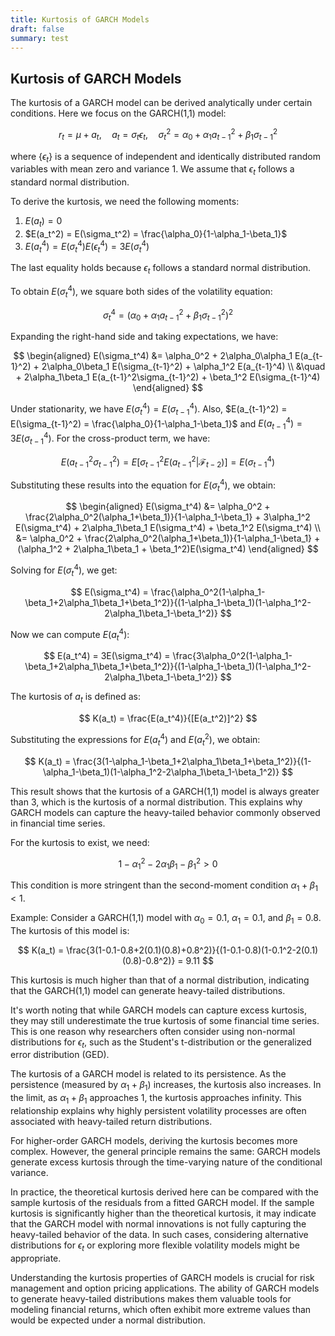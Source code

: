 ```yaml
---
title: Kurtosis of GARCH Models
draft: false
summary: test
---
```



<TOCInline toc={props.toc} asDisclosure />

## Kurtosis of GARCH Models

The kurtosis of a GARCH model can be derived analytically under certain conditions. Here we focus on the GARCH(1,1) model:

$$
r_t = \mu + a_t, \quad a_t = \sigma_t \epsilon_t, \quad \sigma_t^2 = \alpha_0 + \alpha_1 a_{t-1}^2 + \beta_1 \sigma_{t-1}^2
$$

where $\{\epsilon_t\}$ is a sequence of independent and identically distributed random variables with mean zero and variance 1. We assume that $\epsilon_t$ follows a standard normal distribution.

To derive the kurtosis, we need the following moments:

1. $E(a_t) = 0$
2. $E(a_t^2) = E(\sigma_t^2) = \frac{\alpha_0}{1-\alpha_1-\beta_1}$
3. $E(a_t^4) = E(\sigma_t^4)E(\epsilon_t^4) = 3E(\sigma_t^4)$

The last equality holds because $\epsilon_t$ follows a standard normal distribution.

To obtain $E(\sigma_t^4)$, we square both sides of the volatility equation:

$$
\sigma_t^4 = (\alpha_0 + \alpha_1 a_{t-1}^2 + \beta_1 \sigma_{t-1}^2)^2
$$

Expanding the right-hand side and taking expectations, we have:

$$
\begin{aligned}
E(\sigma_t^4) &= \alpha_0^2 + 2\alpha_0\alpha_1 E(a_{t-1}^2) + 2\alpha_0\beta_1 E(\sigma_{t-1}^2) + \alpha_1^2 E(a_{t-1}^4) \\
&\quad + 2\alpha_1\beta_1 E(a_{t-1}^2\sigma_{t-1}^2) + \beta_1^2 E(\sigma_{t-1}^4)
\end{aligned}
$$

Under stationarity, we have $E(\sigma_t^4) = E(\sigma_{t-1}^4)$. Also, $E(a_{t-1}^2) = E(\sigma_{t-1}^2) = \frac{\alpha_0}{1-\alpha_1-\beta_1}$ and $E(a_{t-1}^4) = 3E(\sigma_{t-1}^4)$. For the cross-product term, we have:

$$
E(a_{t-1}^2\sigma_{t-1}^2) = E[\sigma_{t-1}^2 E(a_{t-1}^2|\mathcal{F}_{t-2})] = E(\sigma_{t-1}^4)
$$

Substituting these results into the equation for $E(\sigma_t^4)$, we obtain:

$$
\begin{aligned}
E(\sigma_t^4) &= \alpha_0^2 + \frac{2\alpha_0^2(\alpha_1+\beta_1)}{1-\alpha_1-\beta_1} + 3\alpha_1^2 E(\sigma_t^4) + 2\alpha_1\beta_1 E(\sigma_t^4) + \beta_1^2 E(\sigma_t^4) \\
&= \alpha_0^2 + \frac{2\alpha_0^2(\alpha_1+\beta_1)}{1-\alpha_1-\beta_1} + (\alpha_1^2 + 2\alpha_1\beta_1 + \beta_1^2)E(\sigma_t^4)
\end{aligned}
$$

Solving for $E(\sigma_t^4)$, we get:

$$
E(\sigma_t^4) = \frac{\alpha_0^2(1-\alpha_1-\beta_1+2\alpha_1\beta_1+\beta_1^2)}{(1-\alpha_1-\beta_1)(1-\alpha_1^2-2\alpha_1\beta_1-\beta_1^2)}
$$

Now we can compute $E(a_t^4)$:

$$
E(a_t^4) = 3E(\sigma_t^4) = \frac{3\alpha_0^2(1-\alpha_1-\beta_1+2\alpha_1\beta_1+\beta_1^2)}{(1-\alpha_1-\beta_1)(1-\alpha_1^2-2\alpha_1\beta_1-\beta_1^2)}
$$

The kurtosis of $a_t$ is defined as:

$$
K(a_t) = \frac{E(a_t^4)}{[E(a_t^2)]^2}
$$

Substituting the expressions for $E(a_t^4)$ and $E(a_t^2)$, we obtain:

$$
K(a_t) = \frac{3(1-\alpha_1-\beta_1+2\alpha_1\beta_1+\beta_1^2)}{(1-\alpha_1-\beta_1)(1-\alpha_1^2-2\alpha_1\beta_1-\beta_1^2)}
$$

This result shows that the kurtosis of a GARCH(1,1) model is always greater than 3, which is the kurtosis of a normal distribution. This explains why GARCH models can capture the heavy-tailed behavior commonly observed in financial time series.

For the kurtosis to exist, we need:

$$
1 - \alpha_1^2 - 2\alpha_1\beta_1 - \beta_1^2 > 0
$$

This condition is more stringent than the second-moment condition $\alpha_1 + \beta_1 < 1$.

Example:
Consider a GARCH(1,1) model with $\alpha_0 = 0.1$, $\alpha_1 = 0.1$, and $\beta_1 = 0.8$. The kurtosis of this model is:

$$
K(a_t) = \frac{3(1-0.1-0.8+2(0.1)(0.8)+0.8^2)}{(1-0.1-0.8)(1-0.1^2-2(0.1)(0.8)-0.8^2)} = 9.11
$$

This kurtosis is much higher than that of a normal distribution, indicating that the GARCH(1,1) model can generate heavy-tailed distributions.

It's worth noting that while GARCH models can capture excess kurtosis, they may still underestimate the true kurtosis of some financial time series. This is one reason why researchers often consider using non-normal distributions for $\epsilon_t$, such as the Student's t-distribution or the generalized error distribution (GED).

The kurtosis of a GARCH model is related to its persistence. As the persistence (measured by $\alpha_1 + \beta_1$) increases, the kurtosis also increases. In the limit, as $\alpha_1 + \beta_1$ approaches 1, the kurtosis approaches infinity. This relationship explains why highly persistent volatility processes are often associated with heavy-tailed return distributions.

For higher-order GARCH models, deriving the kurtosis becomes more complex. However, the general principle remains the same: GARCH models generate excess kurtosis through the time-varying nature of the conditional variance.

In practice, the theoretical kurtosis derived here can be compared with the sample kurtosis of the residuals from a fitted GARCH model. If the sample kurtosis is significantly higher than the theoretical kurtosis, it may indicate that the GARCH model with normal innovations is not fully capturing the heavy-tailed behavior of the data. In such cases, considering alternative distributions for $\epsilon_t$ or exploring more flexible volatility models might be appropriate.

Understanding the kurtosis properties of GARCH models is crucial for risk management and option pricing applications. The ability of GARCH models to generate heavy-tailed distributions makes them valuable tools for modeling financial returns, which often exhibit more extreme values than would be expected under a normal distribution.
